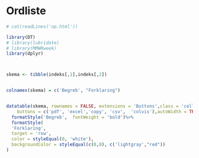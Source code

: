 # Ordliste

```r
# cat(readLines('np.html'))
```



```r
library(DT)
# library(lubridate)
# library(MMWRweek)
library(dplyr)



skema <- tibble(indeks[,1],indeks[,2])


colnames(skema) = c('Begreb', "Forklaring")


datatable(skema, rownames = FALSE, extensions = 'Buttons',class = 'cell-border hover compact', escape = FALSE,  options = list(searchHighlight = TRUE,pageLength = 18,dom = 'Bfrt',language = list(url = '////cdn.datatables.net/plug-ins/1.10.20/i18n/Danish.json'),
    buttons = c('pdf', 'excel','copy', 'csv',  'colvis'),autoWidth = TRUE, columnDefs = list(list(className = 'dt-left', targets = 0:0))))%>%
  formatStyle('Begreb',  fontWeight = 'bold')%>%
  formatStyle(
  'Forklaring',
  target = 'row',
  color = styleEqual(0, 'white'),
  backgroundColor = styleEqual(c(0,8), c('lightgray',"red"))
)




```
